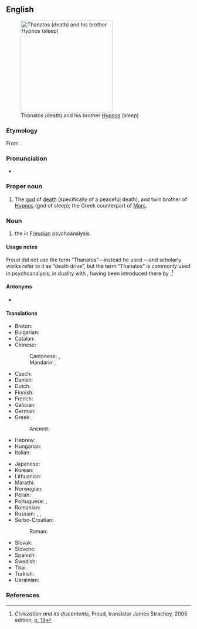 ==English==
{{wikipedia}}
[[Image:Waterhouse-sleep and his half-brother death-1874.jpg|thumb|250px|right|Thanatos (death) and his brother [[Hypnos]] (sleep)]]

===Etymology===
From {{der|en|grc|Θάνατος|sc=polytonic}}.

===Pronunciation===
* {{IPA|en|/ˈθænəˌtɒs/}}

===Proper noun===
{{en-proper noun}}

# {{lb|en|Greek god}} The [[god]] of [[death]] (specifically of a peaceful death), and twin brother of [[Hypnos]] (god of sleep); the Greek counterpart of [[Mors]].

===Noun===
{{en-noun|-}}

# {{lb|en|psychoanalysis}} the {{w|death drive}} in [[Freudian]] psychoanalysis.

====Usage notes====
Freud did not use the term “Thanatos”—instead he used {{m|de|Todestrieb||death drive}}—and scholarly works refer to it as “death drive”, but the term “Thanatos” is commonly used in psychoanalysis, in duality with {{m|en|Eros}}, having been introduced there by {{w|Paul Federn}}.<ref>''Civilization and its discontents,'' Freud, translator James Strachey, 2005 edition, [http://books.google.com/books?id=AW3z38T3u7YC&pg=PA18&dq=Thanatos p. 18]</ref>

====Antonyms====
* {{sense|death drive}} {{l|en|Eros}} {{qualifier|life drive}}

====Translations====
{{trans-top|Thanatos, the god of death}}
* Breton: {{t|br|Thanatos|m}}
* Bulgarian: {{t|bg|Танатос|m}}
* Catalan: {{t|ca|Tànatos|m}}
* Chinese:
*: Cantonese: {{t|yue|塔納托斯|sc=Hani}}, {{t|yue|塔纳托斯|tr=taap3 naap6 tok3 si1|sc=Hani}}
*: Mandarin: {{t|cmn|塔納托斯}}, {{t|cmn|塔纳托斯|tr=Tǎnàtuōsī}}
* Czech: {{t|cs|Thanatos|m}}
* Danish: {{t|da|Thanatos}}
* Dutch: {{t|nl|Thanatos}}
* Finnish: {{t|fi|Thanatos}}
* French: {{t+|fr|Thanatos|m}}
* Galician: {{t|gl|Tánatos|m}}
* German: {{t|de|Thanatos|m}}
* Greek: {{t|el|Θάνατος|m}}
*: Ancient: {{t|grc|Θάνατος|m}}
* Hebrew: {{t|he|תנטוס|m}}
* Hungarian: {{t|hu|Thanatosz}}
* Italian: {{t|it|Tanato|m}}
{{trans-mid}}
* Japanese: {{t|ja|タナトス|tr=Tanatosu}}
* Korean: {{t+|ko|^타나토스}}
* Lithuanian: {{t|lt|Tanatas|m}}
* Marathi: {{t|mr|थानाटोस|m|sc=Deva}}
* Norwegian: {{t|no|Thanatos}}
* Polish: {{t+|pl|Tanatos|m-pr}}
* Portuguese: {{t|pt|Tânatos|m}}, {{t|pt|Tânato|m}}
* Romanian: {{t|ro|Thanatos|m}}
* Russian: {{t|ru|Та́натос|m|sc=Cyrl}}, {{t+|ru|Та́нат|m|sc=Cyrl}}, {{t|ru|Фа́нат|m|sc=Cyrl}}
* Serbo-Croatian:
*: Roman: {{t+|sh|Tanatos|m}}
* Slovak: {{t|sk|Tanatos|m}}
* Slovene: {{t|sl|Tanatos|m}}
* Spanish: {{t|es|Tánatos|m}}
* Swedish: {{t|sv|Thanatos}}
* Thai: {{t|th|ทานาทอส|tr=taa-naa-tôt}}
* Turkish: {{t|tr|Thanatos}}
* Ukrainian: {{t|uk|Та́натос|m}}
{{trans-bottom}}

===References===
<references/>

{{C|en|Death}}
